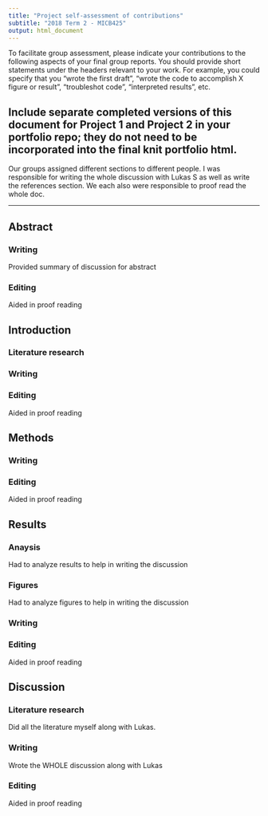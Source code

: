 ```yaml
---
title: "Project self-assessment of contributions"
subtitle: "2018 Term 2 - MICB425"
output: html_document
---
```

To facilitate group assessment, please indicate your contributions to the following aspects of your final group reports. You should provide short statements under the headers relevant to your work. For example, you could specify that you "wrote the first draft", "wrote the code to accomplish X figure or result", "troubleshot code", "interpreted results", etc.

Include **separate** completed versions of this document for Project 1 **and** Project 2 in your portfolio repo; they do not need to be incorporated into the final knit portfolio html.
----------------------

Our groups assigned different sections to different people. I was responsible for writing the whole discussion with Lukas S as well as write the references section.
We each also were responsible to proof read the whole doc.

----------------------

## Abstract
### Writing

Provided summary of discussion for abstract

### Editing

Aided in proof reading

## Introduction
### Literature research

### Writing

### Editing

Aided in proof reading

## Methods
### Writing

### Editing

Aided in proof reading

## Results
### Anaysis 

Had to analyze results to help in writing the discussion

### Figures

Had to analyze figures to help in writing the discussion

### Writing

### Editing

Aided in proof reading

## Discussion
### Literature research

Did all the literature myself along with Lukas. 

### Writing

Wrote the WHOLE discussion along with Lukas

### Editing

Aided in proof reading